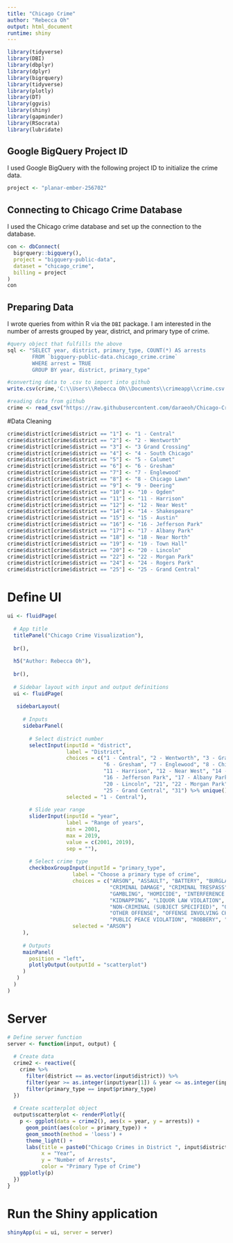 ---
title: "Chicago Crime"
author: "Rebecca Oh"
output: html_document
runtime: shiny
---

```{r load_packages, include=FALSE}
library(tidyverse)
library(DBI)
library(dbplyr)
library(dplyr)
library(bigrquery)
library(tidyverse)
library(plotly)
library(DT)
library(ggvis)
library(shiny)
library(gapminder)
library(RSocrata)
library(lubridate)
```

## Google BigQuery Project ID

I used Google BigQuery with the following project ID to initialize the crime data.

```{r}
project <- "planar-ember-256702"
```

## Connecting to Chicago Crime Database

I used the Chicago crime database and set up the connection to the database.

```{r}
con <- dbConnect(
  bigrquery::bigquery(),
  project = "bigquery-public-data",
  dataset = "chicago_crime",
  billing = project
)
con 
```

## Preparing Data

I wrote queries from within R via the `DBI` package. I am interested in the number of arrests grouped by year, district, and primary type of crime.

```{r}
#query object that fulfills the above
sql <- "SELECT year, district, primary_type, COUNT(*) AS arrests 
        FROM `bigquery-public-data.chicago_crime.crime` 
        WHERE arrest = TRUE
        GROUP BY year, district, primary_type"

#converting data to .csv to import into github
write.csv(crime,'C:\\Users\\Rebecca Oh\\Documents\\crimeapp\\crime.csv', row.names = FALSE)

#reading data from github
crime <- read_csv("https://raw.githubusercontent.com/daraeoh/Chicago-Crime-App/master/crime.csv")
```

#Data Cleaning
```{r}
crime$district[crime$district == "1"] <- "1 - Central"
crime$district[crime$district == "2"] <- "2 - Wentworth"
crime$district[crime$district == "3"] <- "3 Grand Crossing"
crime$district[crime$district == "4"] <- "4 - South Chicago"
crime$district[crime$district == "5"] <- "5 - Calumet"
crime$district[crime$district == "6"] <- "6 - Gresham"
crime$district[crime$district == "7"] <- "7 - Englewood"
crime$district[crime$district == "8"] <- "8 - Chicago Lawn"
crime$district[crime$district == "9"] <- "9 - Deering"
crime$district[crime$district == "10"] <- "10 - Ogden"
crime$district[crime$district == "11"] <- "11 - Harrison"
crime$district[crime$district == "12"] <- "12 - Near West"
crime$district[crime$district == "14"] <- "14 - Shakespeare"
crime$district[crime$district == "15"] <- "15 - Austin"
crime$district[crime$district == "16"] <- "16 - Jefferson Park"
crime$district[crime$district == "17"] <- "17 - Albany Park"
crime$district[crime$district == "18"] <- "18 - Near North"
crime$district[crime$district == "19"] <- "19 - Town Hall"
crime$district[crime$district == "20"] <- "20 - Lincoln"
crime$district[crime$district == "22"] <- "22 - Morgan Park"
crime$district[crime$district == "24"] <- "24 - Rogers Park"
crime$district[crime$district == "25"] <- "25 - Grand Central"
```

# Define UI
```{r}
ui <- fluidPage(
  
  # App title
  titlePanel("Chicago Crime Visualization"),
  
  br(),
  
  h5("Author: Rebecca Oh"),
  
  br(),
  
  # Sidebar layout with input and output definitions
  ui <- fluidPage(
  
   sidebarLayout(
     
     # Inputs
     sidebarPanel(
       
       # Select district number
       selectInput(inputId = "district",
                   label = "District",
                   choices = c("1 - Central", "2 - Wentworth", "3 - Grand Crossing", "4 - South Chicago", "5 - Calumet",
                               "6 - Gresham", "7 - Englewood", "8 - Chicago Lawn", "9 - Deering", "10 - Ogden", 
                               "11 - Harrison", "12 - Near West", "14 - Shakespeare", "15 - Austin", 
                               "16 - Jefferson Park", "17 - Albany Park", "18 - Near North", "19 - Town Hall", 
                               "20 - Lincoln", "21", "22 - Morgan Park", "24 - Rogers Park", 
                               "25 - Grand Central", "31") %>% unique(),
                   selected = "1 - Central"),
       
       # Slide year range
       sliderInput(inputId = "year",
                   label = "Range of years",
                   min = 2001,
                   max = 2019,
                   value = c(2001, 2019), 
                   sep = ""),
       
       # Select crime type
       checkboxGroupInput(inputId = "primary_type",
                     label = "Choose a primary type of crime",
                     choices = c("ARSON", "ASSAULT", "BATTERY", "BURGLARY", "CONCEALED CARRY LICENSE VIOLATION", 
                                 "CRIMINAL DAMAGE", "CRIMINAL TRESPASS", "CRIM SEXUAL ASSAULT", "DECEPTIVE PRACTICE", 
                                 "GAMBLING", "HOMICIDE", "INTERFERENCE WITH PUBLIC OFFICER", "INTIMIDATION", 
                                 "KIDNAPPING", "LIQUOR LAW VIOLATION", "MOTOR VEHICLE THEFT", "NARCOTICS", 
                                 "NON-CRIMINAL (SUBJECT SPECIFIED)", "OBSCENITY", "OTHER NARCOTIC VIOLATION", 
                                 "OTHER OFFENSE", "OFFENSE INVOLVING CHILDREN", "PROSTITUTION", "PUBLIC INDECENCY", 
                                 "PUBLIC PEACE VIOLATION", "ROBBERY", "SEX OFFENSE", "STALKING", "THEFT", "WEAPONS VIOLATION"),
                     selected = "ARSON")
     ),
     
     # Outputs
     mainPanel(
       position = "left",
       plotlyOutput(outputId = "scatterplot")
     )
   )
  )
)
```

# Server
```{r}
# Define server function
server <- function(input, output) {
  
  # Create data
  crime2 <- reactive({
    crime %>%
      filter(district == as.vector(input$district)) %>%
      filter(year >= as.integer(input$year[1]) & year <= as.integer(input$year[2])) %>%
      filter(primary_type == input$primary_type)
  })
  
  # Create scatterplot object
  output$scatterplot <- renderPlotly({
    p <- ggplot(data = crime2(), aes(x = year, y = arrests)) +
      geom_point(aes(color = primary_type)) +
      geom_smooth(method = 'loess') +
      theme_light() +
      labs(title = paste0("Chicago Crimes in District ", input$district),
           x = "Year",
           y = "Number of Arrests",
           color = "Primary Type of Crime")
    ggplotly(p)
  })
}
```

# Run the Shiny application
```{r}
shinyApp(ui = ui, server = server)
```